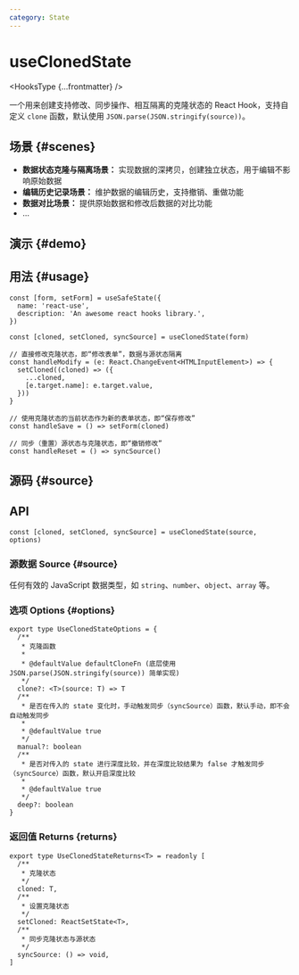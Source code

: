 ```yaml
---
category: State
---
```


# useClonedState


<HooksType {...frontmatter} />

一个用来创建支持修改、同步操作、相互隔离的克隆状态的 React Hook，支持自定义 `clone` 函数，默认使用 `JSON.parse(JSON.stringify(source))`。

## 场景 \{#scenes}

- **数据状态克隆与隔离场景：** 实现数据的深拷贝，创建独立状态，用于编辑不影响原始数据
- **编辑历史记录场景：** 维护数据的编辑历史，支持撤销、重做功能
- **数据对比场景：** 提供原始数据和修改后数据的对比功能
- ...

## 演示 \{#demo}


<App />

## 用法 \{#usage}

```tsx
const [form, setForm] = useSafeState({
  name: 'react-use',
  description: 'An awesome react hooks library.',
})

const [cloned, setCloned, syncSource] = useClonedState(form)

// 直接修改克隆状态，即“修改表单”，数据与源状态隔离
const handleModify = (e: React.ChangeEvent<HTMLInputElement>) => {
  setCloned((cloned) => ({
    ...cloned,
    [e.target.name]: e.target.value,
  }))
}

// 使用克隆状态的当前状态作为新的表单状态，即“保存修改”
const handleSave = () => setForm(cloned)

// 同步（重置）源状态与克隆状态，即“撤销修改”
const handleReset = () => syncSource()
```

## 源码 \{#source}


<Source />

## API

```tsx
const [cloned, setCloned, syncSource] = useClonedState(source, options)
```

### 源数据 Source \{#source}

任何有效的 JavaScript 数据类型，如 `string`、`number`、`object`、`array` 等。

### 选项 Options \{#options}

```tsx
export type UseClonedStateOptions = {
  /**
   * 克隆函数
   *
   * @defaultValue defaultCloneFn (底层使用 JSON.parse(JSON.stringify(source)) 简单实现)
   */
  clone?: <T>(source: T) => T
  /**
   * 是否在传入的 state 变化时，手动触发同步（syncSource）函数，默认手动，即不会自动触发同步
   *
   * @defaultValue true
   */
  manual?: boolean
  /**
   * 是否对传入的 state 进行深度比较，并在深度比较结果为 false 才触发同步（syncSource）函数，默认开启深度比较
   *
   * @defaultValue true
   */
  deep?: boolean
}
```

### 返回值 Returns \{returns}

```tsx
export type UseClonedStateReturns<T> = readonly [
  /**
   * 克隆状态
   */
  cloned: T,
  /**
   * 设置克隆状态
   */
  setCloned: ReactSetState<T>,
  /**
   * 同步克隆状态与源状态
   */
  syncSource: () => void,
]
```
